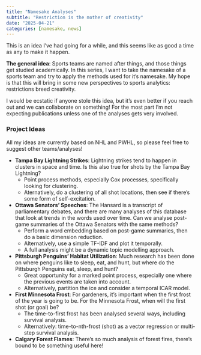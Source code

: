 ```yaml
---
title: "Namesake Analyses"
subtitle: "Restriction is the mother of creativity"
date: "2025-04-21"
categories: [namesake, news]
---
```


This is an idea I've had going for a while, and this seems like as good a time as any to make it happen.

**The general idea**: Sports teams are named after things, and those things get studied academically. In this series, I want to take the namesake of a sports team and try to apply the methods used for it's namesake. My hope is that this will bring in some new perspectives to sports analytics: restrictions breed creativity.


I would be ecstatic if anyone stole this idea, but it's even better if you reach out and we can collaborate on something! For the most part I'm not expecting publications unless one of the analyses gets very involved.

### Project Ideas

All my ideas are currently based on NHL and PWHL, so please feel free to suggest other teams/analyses!

- **Tampa Bay Lightning Strikes**: Lightning strikes tend to happen in clusters in space and time. Is this also true for shots by the Tampa Bay Lightning?
  - Point process methods, especially Cox processes, specifically looking for clustering.
  - Aternatively, do a clustering of all shot locations, then see if there's some form of self-excitation.
- **Ottawa Senators' Speeches**: The Hansard is a transcript of parliamentary debates, and there are many analyses of this database that look at trends in the words used over time. Can we analyse post-game summaries of the Ottawa Senators with the same methods?
  - Perform a word embedding based on post-game summaries, then do a basic dimension reduction.
  - Alternatively, use a simple TF-IDF and plot it temporally.
  - A full analysis might be a dynamic topic modelling approach. 
- **Pittsburgh Penguins' Habitat Utilization**: Much research has been done on where penguins like to sleep, eat, and hunt, but where do the Pittsburgh Penguins eat, sleep, and hunt?
  - Great opportunity for a marked point process, especially one where the previous events are taken into account.
  - Alternatively, partition the ice and consider a temporal ICAR model.
- **First Minnesota Frost**: For gardeners, it's important when the first frost of the year is going to be. For the Minnesota Frost, when will the first shot (or goal) be?
  - The time-to-first frost has been analysed several ways, including survival analysis.
  - Alternatively: time-to-nth-frost (shot) as a vector regression or multi-step survival analysis.
- **Calgary Forest Flames**: There's so much analysis of forest fires, there's bound to be something useful here!

